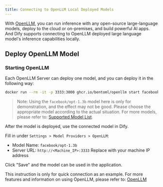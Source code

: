 ```yaml
---
title: Connecting to OpenLLM Local Deployed Models
---
```



With [OpenLLM](https://github.com/bentoml/OpenLLM), you can run inference with any open-source large-language models, deploy to the cloud or on-premises, and build powerful AI apps.
And Dify supports connecting to OpenLLM deployed large language model's inference capabilities locally.

## Deploy OpenLLM Model
### Starting OpenLLM

Each OpenLLM Server can deploy one model, and you can deploy it in the following way:

```bash
docker run --rm -it -p 3333:3000 ghcr.io/bentoml/openllm start facebook/opt-1.3b --backend pt
```

> Note: Using the `facebook/opt-1.3b` model here is only for demonstration, and the effect may not be good. Please choose the appropriate model according to the actual situation. For more models, please refer to: [Supported Model List](https://github.com/bentoml/OpenLLM#-supported-models).

After the model is deployed, use the connected model in Dify.

   Fill in under `Settings > Model Providers > OpenLLM`:

   - Model Name: `facebook/opt-1.3b`
   - Server URL: `http://<Machine_IP>:3333` Replace with your machine IP address

   Click "Save" and the model can be used in the application.

This instruction is only for quick connection as an example. For more features and information on using OpenLLM, please refer to: [OpenLLM](https://github.com/bentoml/OpenLLM)